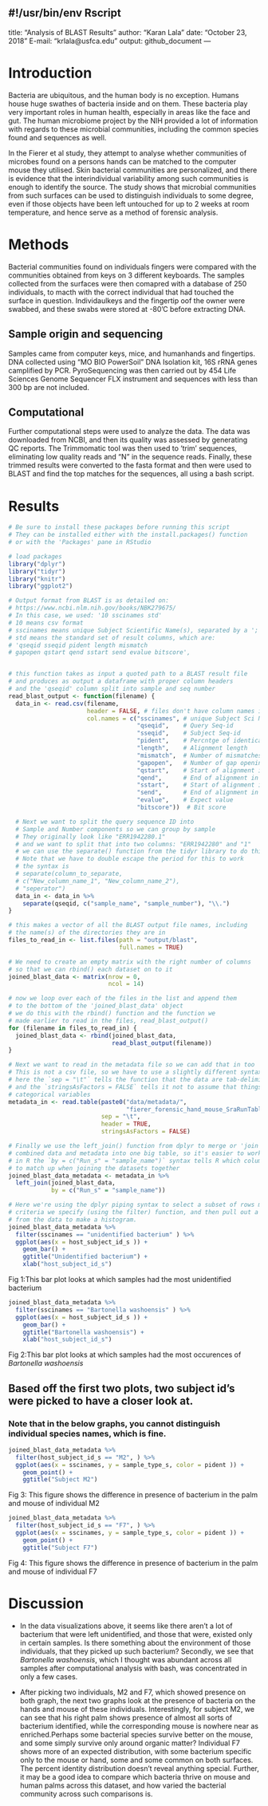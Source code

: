 #!/usr/bin/env Rscript
---
title: "Analysis of BLAST Results "
author: "Karan Lala"
date: "October 23, 2018"
E-mail: "krlala@usfca.edu"
output: github_document
---

# Introduction

Bacteria are ubiquitous, and the human body is no exception. Humans house huge swathes of bacteria inside and on them. These bacteria play very important roles in human health, especially in areas like the face and gut. The human microbiome project by the NIH provided a lot of information with regards to these microbial communities, including the common species found and sequences as well.

In the Fierer et al study, they attempt to analyse whether communities of microbes found on a persons hands can be matched to the computer mouse they utilised. Skin bacterial communities are personalized, and there is evidence that the interindividual variability among such communities is enough to identify the source. The study shows that microbial communities from such surfaces can be used to distinguish individuals to some degree, even if those objects have been left untouched for up to 2 weeks at room temperature, and hence serve as a method of forensic analysis.

# Methods

Bacterial communities found on individuals fingers were compared with the communities obtained from keys on 3 different keyboards. The samples collected from the surfaces were then comapred with a database of 250 individuals, to macth with the correct individual that had touched the surface in question. Individaulkeys and the fingertip oof the owner were swabbed, and these swabs were stored at -80'C before extracting DNA.

## Sample origin and sequencing

Samples came from computer keys, mice, and humanhands and fingertips. DNA collected using “MO BIO PowerSoil” DNA Isolation kit, 16S rRNA genes camplified by PCR. PyroSequencing was then carried out by 454 Life Sciences Genome Sequencer FLX instrument and sequences with less than 300 bp are not included.

## Computational

Further computational steps were used to analyze the data. The data was downloaded from NCBI, and then its quality was assessed by generating QC reports. The Trimmomatic tool was then used to 'trim' sequences, eliminating low quality reads and "N" in the sequence reads. Finally, these trimmed results were converted to the fasta format and then were used to BLAST and find the top matches for the sequences, all using a bash script.

# Results

```r

# Be sure to install these packages before running this script
# They can be installed either with the install.packages() function
# or with the 'Packages' pane in RStudio

# load packages
library("dplyr")
library("tidyr")
library("knitr")
library("ggplot2")
```

```r
# Output format from BLAST is as detailed on:
# https://www.ncbi.nlm.nih.gov/books/NBK279675/
# In this case, we used: '10 sscinames std'
# 10 means csv format
# sscinames means unique Subject Scientific Name(s), separated by a ';'
# std means the standard set of result columns, which are:
# 'qseqid sseqid pident length mismatch
# gapopen qstart qend sstart send evalue bitscore',


# this function takes as input a quoted path to a BLAST result file
# and produces as output a dataframe with proper column headers
# and the 'qseqid' column split into sample and seq number
read_blast_output <- function(filename) {
  data_in <- read.csv(filename,
                      header = FALSE, # files don't have column names in them
                      col.names = c("sscinames", # unique Subject Sci Name(s)
                                    "qseqid",    # Query Seq-id
                                    "sseqid",    # Subject Seq-id
                                    "pident",    # Percntge of identical matches
                                    "length",    # Alignment length
                                    "mismatch",  # Number of mismatches
                                    "gapopen",   # Number of gap openings
                                    "qstart",    # Start of alignment in query
                                    "qend",      # End of alignment in query
                                    "sstart",    # Start of alignment in subj
                                    "send",      # End of alignment in subject
                                    "evalue",    # Expect value
                                    "bitscore"))  # Bit score

  # Next we want to split the query sequence ID into
  # Sample and Number components so we can group by sample
  # They originally look like "ERR1942280.1"
  # and we want to split that into two columns: "ERR1942280" and "1"
  # we can use the separate() function from the tidyr library to do this
  # Note that we have to double escape the period for this to work
  # the syntax is
  # separate(column_to_separate,
  # c("New_column_name_1", "New_column_name_2"),
  # "seperator")
  data_in <- data_in %>%
    separate(qseqid, c("sample_name", "sample_number"), "\\.")
}
```

```r
# this makes a vector of all the BLAST output file names, including
# the name(s) of the directories they are in
files_to_read_in <- list.files(path = "output/blast",
                               full.names = TRUE)

# We need to create an empty matrix with the right number of columns
# so that we can rbind() each dataset on to it
joined_blast_data <- matrix(nrow = 0,
                            ncol = 14)

# now we loop over each of the files in the list and append them
# to the bottom of the 'joined_blast_data' object
# we do this with the rbind() function and the function we
# made earlier to read in the files, read_blast_output()
for (filename in files_to_read_in) {
  joined_blast_data <- rbind(joined_blast_data,
                             read_blast_output(filename))
}
```

```r
# Next we want to read in the metadata file so we can add that in too
# This is not a csv file, so we have to use a slightly different syntax
# here the `sep = "\t"` tells the function that the data are tab-delimited
# and the `stringsAsFactors = FALSE` tells it not to assume that things are
# categorical variables
metadata_in <- read.table(paste0("data/metadata/",
                                 "fierer_forensic_hand_mouse_SraRunTable.txt"),
                          sep = "\t",
                          header = TRUE,
                          stringsAsFactors = FALSE)

# Finally we use the left_join() function from dplyr to merge or 'join' the
# combined data and metadata into one big table, so it's easier to work with
# in R the `by = c("Run_s" = "sample_name")` syntax tells R which columns
# to match up when joining the datasets together
joined_blast_data_metadata <- metadata_in %>%
  left_join(joined_blast_data,
            by = c("Run_s" = "sample_name"))
```


```r
# Here we're using the dplyr piping syntax to select a subset of rows matching a
# criteria we specify (using the filter) function, and then pull out a column
# from the data to make a histogram.
joined_blast_data_metadata %>%
  filter(sscinames == "unidentified bacterium" ) %>%
  ggplot(aes(x = host_subject_id_s )) +
    geom_bar() +
    ggtitle("Unidentified bacterium") +
    xlab("host_subject_id_s")
```

Fig 1:This bar plot looks at which samples had the most unidentified bacterium
```r
joined_blast_data_metadata %>%
  filter(sscinames == "Bartonella washoensis" ) %>%
  ggplot(aes(x = host_subject_id_s )) +
    geom_bar() +
    ggtitle("Bartonella washoensis") +
    xlab("host_subject_id_s")
```

Fig 2:This bar plot looks at which samples had the most occurences of *Bartonella washoensis*

## Based off the first two plots, two subject id's were picked to have a closer look at.
### Note that in the below graphs, you cannot distinguish individual species names, which is fine.
```r
joined_blast_data_metadata %>%
  filter(host_subject_id_s == "M2", ) %>%
  ggplot(aes(x = sscinames, y = sample_type_s, color = pident )) +
    geom_point() +
    ggtitle("Subject M2")
```

Fig 3: This figure shows the difference in presence of bacterium in the palm and mouse of individual M2
```r
joined_blast_data_metadata %>%
  filter(host_subject_id_s == "F7", ) %>%
  ggplot(aes(x = sscinames, y = sample_type_s, color = pident )) +
    geom_point() +
    ggtitle("Subject F7")
```

Fig 4: This figure shows the difference in presence of bacterium in the palm and mouse of individual F7




# Discussion

- In the data visualizations above, it seems like there aren't a lot of bacterium that were left unidentified, and those that were, existed only in certain samples. Is there something about the environment of those individuals, that they picked up such bacterium?
Secondly, we see that *Bartonella washoensis*, which I thought was abundant across all samples after computational analysis with bash, was concentrated in only a few cases.

- After picking two individuals, M2 and F7, which showed presence on both graph, the next two graphs look at the presence of bacteria on the hands and mouse of these individuals.
Interestingly, for subject M2, we can see that his right palm shows presence of almost all sorts of bacterium identified, while the corresponding mouse is nowhere near as enriched.Perhaps some bacterial species survive better on the mouse, and some simply survive only around organic matter?
Individual F7 shows more of an expected distribution, with some bacterium specific only to the mouse or hand, some and some common on both surfaces.
The percent identity distribution doesn't reveal anything special.
Further, it may be a good idea to compare which bacteria thrive on mouse and human palms across this dataset, and how varied the bacterial community across such comparisons is.



